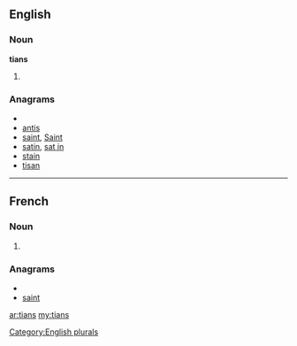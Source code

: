 ==English==

===Noun===
'''tians'''

# {{plural of|[[tian]]}}

===Anagrams===
* {{alphagram|ainst}}
* [[antis#English|antis]]
* [[saint#English|saint]], [[Saint#English|Saint]]
* [[satin#English|satin]], [[sat in#English|sat in]]
* [[stain#English|stain]]
* [[tisan#English|tisan]]

[[Category:English plurals]]

----

==French==

===Noun===
{{infl|fr|plural}} {{m|p}}

# {{plural of|tian|lang=fr}}

===Anagrams===
* {{alphagram|ainst}}
* [[saint#French|saint]]

[[ar:tians]]
[[my:tians]]
